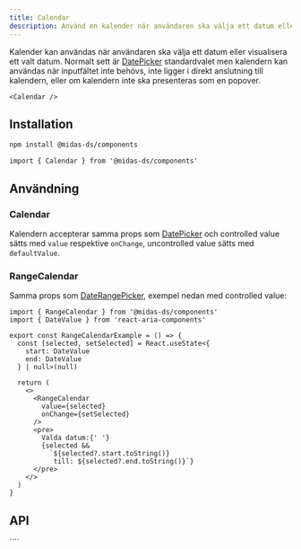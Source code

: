 ```yaml
---
title: Calendar
description: Använd en kalender när användaren ska välja ett datum eller visualisera ett datum valt på annat sätt.
---
```



<ComponentHeader
  name='Calendar'
  friendlyName='Kalender'
  overrideHeadlessLink='https://react-spectrum.adobe.com/react-aria/Calendar.html'
/>

Kalender kan användas när användaren ska välja ett datum eller visualisera ett valt datum. Normalt sett
är [DatePicker](/components/date-picker) standardvalet men kalendern kan användas när inputfältet inte
behövs, inte ligger i direkt anslutning till kalendern, eller om kalendern inte ska presenteras som en popover.

```tsx
<Calendar />
```

<div
  className='card'
  style={{ display: 'block' }}
>
  <Calendar />
</div>

## Installation

```bash npm2yarn
npm install @midas-ds/components
```

```tsx
import { Calendar } from '@midas-ds/components'
```

## Användning

### Calendar

Kalendern accepterar samma props som [DatePicker](../date-picker) och controlled value sätts med `value` respektive `onChange`,
uncontrolled value sätts med `defaultValue`.

### RangeCalendar

Samma props som [DateRangePicker](../date-picker#daterangepicker), exempel nedan med controlled value:

```tsx
import { RangeCalendar } from '@midas-ds/components'
import { DateValue } from 'react-aria-components'

export const RangeCalendarExample = () => {
  const [selected, setSelected] = React.useState<{
    start: DateValue
    end: DateValue
  } | null>(null)

  return (
    <>
      <RangeCalendar
        value={selected}
        onChange={setSelected}
      />
      <pre>
        Valda datum:{' '}
        {selected &&
          `${selected?.start.toString()}
           till: ${selected?.end.toString()}`}
      </pre>
    </>
  )
}
```

<div
  className='card'
  style={{ display: 'block' }}
>
  <RangeCalendarExample />
</div>

## API

<PropTable name='Calendar' />
````
